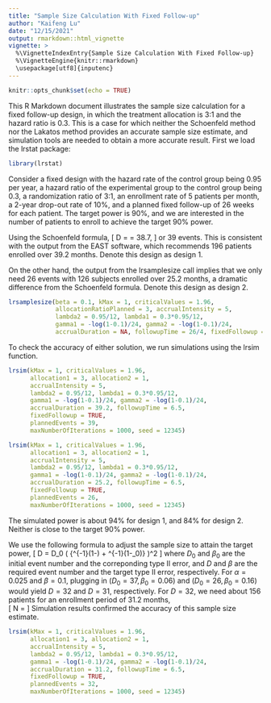 ```yaml
---
title: "Sample Size Calculation With Fixed Follow-up"
author: "Kaifeng Lu"
date: "12/15/2021"
output: rmarkdown::html_vignette
vignette: >
  %\VignetteIndexEntry{Sample Size Calculation With Fixed Follow-up}
  %\VignetteEngine{knitr::rmarkdown}
  \usepackage[utf8]{inputenc}
---
```


```r
knitr::opts_chunk$set(echo = TRUE)
```

This R Markdown document illustrates the sample size calculation for a fixed follow-up design, in which the treatment allocation is 3:1 and the hazard ratio is 0.3. This is a case for which neither the Schoenfeld method nor the Lakatos method provides an accurate sample size estimate, and simulation tools are needed to obtain a more accurate result. First we load the lrstat package:  
```r
library(lrstat)
```

Consider a fixed design with the hazard rate of the control group being 0.95 per year, a hazard ratio of the experimental group to the control group being 0.3, a randomization ratio of 3:1, an enrollment rate of 5 patients per month, a 2-year drop-out rate of 10%, and a planned fixed follow-up of 26 weeks for each patient. The target power is 90%, and we are interested in the number of patients to enroll to achieve the target 90% power. 

Using the Schoenfeld formula, 
\[
D = \frac{(\Phi^{-1}(1-0.025) + \Phi^{-1}(0.9))^2 }{(\log(0.3))^2} \frac{(1 + 3)^2}{3} = 38.7,
\]
or 39 events. This is consistent with the output from the EAST software, which recommends 196 patients enrolled over 39.2 months. Denote this design as design 1. 

On the other hand, the output from the lrsamplesize call implies that we only need 26 events with 126 subjects enrolled over 25.2 months, a dramatic difference from the Schoenfeld formula. Denote this design as design 2. 
```r
lrsamplesize(beta = 0.1, kMax = 1, criticalValues = 1.96, 
             allocationRatioPlanned = 3, accrualIntensity = 5, 
             lambda2 = 0.95/12, lambda1 = 0.3*0.95/12, 
             gamma1 = -log(1-0.1)/24, gamma2 = -log(1-0.1)/24, 
             accrualDuration = NA, followupTime = 26/4, fixedFollowup = TRUE)
```

To check the accuracy of either solution, we run simulations using the lrsim function. 
```r
lrsim(kMax = 1, criticalValues = 1.96,  
      allocation1 = 3, allocation2 = 1,
      accrualIntensity = 5, 
      lambda2 = 0.95/12, lambda1 = 0.3*0.95/12, 
      gamma1 = -log(1-0.1)/24, gamma2 = -log(1-0.1)/24,
      accrualDuration = 39.2, followupTime = 6.5, 
      fixedFollowup = TRUE,  
      plannedEvents = 39, 
      maxNumberOfIterations = 1000, seed = 12345)

lrsim(kMax = 1, criticalValues = 1.96,  
      allocation1 = 3, allocation2 = 1,
      accrualIntensity = 5, 
      lambda2 = 0.95/12, lambda1 = 0.3*0.95/12, 
      gamma1 = -log(1-0.1)/24, gamma2 = -log(1-0.1)/24,
      accrualDuration = 25.2, followupTime = 6.5, 
      fixedFollowup = TRUE,  
      plannedEvents = 26, 
      maxNumberOfIterations = 1000, seed = 12345)
```
The simulated power is about 94% for design 1, and 84% for design 2. Neither is close to the target 90% power.  

We use the following formula to adjust the sample size to attain the target power, 
\[
D = D_0 \left( \frac{\Phi^{-1}(1-\alpha) + \Phi^{-1}(1-\beta)} {\Phi^{-1}(1-\alpha) + \Phi^{-1}(1-\beta_0)} \right)^2
\]
where $D_0$ and $\beta_0$ are the initial event number and the correponding type II error, and $D$ and $\beta$ are the required event number and the target type II error, respectively. For $\alpha=0.025$ and $\beta=0.1$, plugging in $(D_0=37, \beta_0=0.06)$ and $(D_0=26, \beta_0=0.16)$ would yield $D=32$ and $D=31$, respectively. For $D=32$, we need about 156 patients for an enrollment period of 31.2 months,  
\[
N = \frac{D}{ \frac{r}{1+r}\frac{\lambda_1}{\lambda_1+\gamma_1} (1 - \exp(-(\lambda_1+\gamma_1)T_f)) + \frac{1}{1+r}\frac{\lambda_2}{\lambda_2+\gamma_2} (1 - \exp(-(\lambda_2+\gamma_2)T_f)) }
\]
Simulation results confirmed the accuracy of this sample size estimate. 
```r
lrsim(kMax = 1, criticalValues = 1.96,  
      allocation1 = 3, allocation2 = 1,
      accrualIntensity = 5, 
      lambda2 = 0.95/12, lambda1 = 0.3*0.95/12, 
      gamma1 = -log(1-0.1)/24, gamma2 = -log(1-0.1)/24,
      accrualDuration = 31.2, followupTime = 6.5, 
      fixedFollowup = TRUE,  
      plannedEvents = 32, 
      maxNumberOfIterations = 1000, seed = 12345)
```

